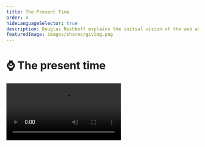 ```yaml
---
title: The Present Time
order: 4
hideLanguageSelector: true
description: Douglas Rushkoff explains the initial vision of the web as something which would create time, and how we must respond to the attempt to extract and commoditize our attention by being genuinely present.
featuredImage: images/shares/giving.png
---
```


# ⌚ The present time

<Video src="https://www.youtube-nocookie.com/embed/_lW0nyKDklI?start=264" />

Let's take a deep breath and remember what reclaiming the web is all about: **augmenting our 
ability to think freely for ourselves; creating time; and extending our ability to cooperate**. 
There's no-one better than Douglas Rushkoff to present the second part of this for us: creating 
time.

The presentation is summarized extensively below for those who apparently "don't have the time", 
and Rushkoff will show you how this attitude is a shortsighted way to live life which reveals 
basically everything wrong with the way we currently use the internet.

## How does this fit into Kernel?

The ways in which we transact with each other and express what we value literally create the kinds of time in which we live. All the little things - from when we start our week, to how you think about and enact your savings and investment strategies - add up into whether you live in and experience daily what the Ancient Greeks called Kairos (the "right", opportune time) or Chronos (regulated clock-time). So much of what we're exploring here comes down to a constant and all-pervasive _experience_ of what Rushkoff refers to as _presence_. If we take an 

<Process>

intentional approach to the technologies we build and use, 

are humble about what we can and cannot know, and

work with the patterns of our own lives with honesty and courage 

</Process>

then we may just find the kinds of freedom that can only be lived in the moment, not written about or described after the fact.

## Brief

> "Slackers were a people of the early and mid-1980's who wanted to create more time to have fun 
and read and think [...] **The net looked like this great way to create time**. We were all 
gonna get to work at home, in our underwear, in our own time, and exchange and transact directly 
in some kind of an Etsy, Burning Man-like rave of culture and intellect. But something else 
happened on the way home from Wired magazine, which is that the internet instead became the 
poster child for the dying Nasdaq stock exchange and, as I see it, the dying industrial age 
economy. So, instead of using the net to create more time for people, we turned human attention 
into the next commodity."

In the extractive perspective of corporate capitalism, human attention is an untapped resource. We were only spending 8 hours a day working and 2 hours consuming, so why not encourage us to spend 48-hours a day working, consuming, and socializing? This is possible if we break up our attention into four parallel tracks - all in the pursuit of "**mining time**".

This way of thinking has landed us in what Rushkoff calls ‘present shock’ where stories of analog progress connecting past and future have been replaced by the constant emergency of being ripped out of the flow of time in order to make some kind of choice:

> "Instead of getting an internet which gave us more time to think; instead of getting an 
internet that worked not like a phone, but a properly asynchronous technology that would sit and 
wait until we were ready to deal with it; instead of having sequential conferences on bulletin 
boards like The Well where you would take hours to **craft a response** to something, we ended 
up with a digital space where we were constantly being interrupted [...] We end up in this state 
of constant emergency interruption which I don't think is healthy neurologically or culturally."

People sometimes complain about “bad blockchain UX”, but here is the ultimate argument for why the longer response times of this new technology might in fact not be such a bad thing after all. Maybe this is really our opportunity to build properly asynchronous experiences and train people to work and create in their own time, rather than something to be papered over as best we can with solutions that compromise the inherent properties of the underlying protocols?

<Flash>

<Card>

Prompt: At first, the internet looked like a great tool to do what?

Create time. 

</Card>

<Card>

Prompt: What have we done with it so far?

A; Commodified our own attention.

</Card>

</Flash>

> "Are we moving into a political landscape where we no longer have 'ends-justify-the-means', goal-orientated, future-based campaigns, but rather some kind of a presentist, process-orientated, consensus-building politic; more embodied by something like Occupy than it is by a two-party ideological debate?"

This was asked in 2013, and so far it has not come to pass. Yet, it is still a powerful question, and whether it still might depends on if the current political climate is a trend, or a temporary reaction against a longer-term trend towards more diverse and flexible kinds of collaboration.

> "Finally, are the folks who should be helping us think about this instead just taking a very 
20th Century, almost Biblical, template and superimposing it on this presentist world we're 
living in? In other words, are they so intolerant of a world **that doesn't have a defined 
conclusion;** which doesn't have a goal; in which we're not leading towards some climax, that 
they overlay this bizarre notion of a singularity?"

Rushkoff went on to extend these ideas in his 2019 book, <Link to="https://rushkoff.com/books/team-human-book/" >Team Human</Link>, which is another fantastic read for any budding media theorist. His voice is a critical counterpoint to Silicon Valley singularity worship.

> "Ultimately, _Present Shock_ is a humanist work, and I'm declaring myself with <Link to="https://tinyurl.com/agent-alien" >Jaron</Link> <Link to="https://www.youtube.com/watch?v=IwbGumZ-FYg" >Lanier</Link> and other humanists. I do believe there is something special about people that we don't quite understand and that our efforts to upload ourselves or simulate our realities will fall short of what it actually is to be human. **Our best defense against present shock is to be in the genuine present**."

This is a spiritual statement: “be in the genuine present”. By declaring himself with Lanier, Rushkoff is declaring himself against work like Ray Kurzweil’s [_The Age of Spiritual Machines_](https://www.goodreads.com/book/show/83533.The_Age_of_Spiritual_Machines), which Rushkoff describes later as “bizarre singularity stuff”. It may seem to be a semantic difference: what, after all, is the difference between being in the “genuine present” and experiencing “singularity”? However, there are critical differences: Rushkoff is saying we, us messy human beings, have to find our own way into the genuine present. Kurzweil is saying that the machines will do it for us. Perhaps the truth is somewhere in the middle?

<Flash>

<Card>

Prompt: What is the best way to navigate present shock and a world without a defined conclusion or singular goal?

Being in the genuine present.

</Card>

</Flash>

### Conspiring against the actual OS

Rushkoff is quite clear on what he sees as the prerequisite of avoiding present shock and coming into a genuinely human present:

> " think it requires us to be in real places with real people, making eye contact, establishing rapport, learning how to breathe with another person - literally **conspire**: 'breathe together'. It requires us to see how human environments empower us against abstract entities which depend on our isolation and alienation [...] This local, body-based sensibility is the thing which can bring us to understand the kinds of time that can't be measured on a clock or a calendar or a computer. The underlying human rhythms."

This is followed by a question about where exactly between Kurzweil and Lanier we can locate Rushkoff's ideas, to which he replies:

> "I love digital technology, I just think we're misapplying it when we use it to amplify the 
obsolete agenda of a 13th Century economic operating system. There was an emerging, peer-to-peer 
economic landscape in the 11th and 12th Centuries in Europe, through which people were developing 
local currencies and trading in local bazaars, and we had the rise of a middle class like we've 
never seen in history. The problem was that the feudal lords were not being included in this massive creation of wealth, and so they made it illegal through charter monopolies."

Therefore, instead of creating, we had to get jobs. Instead of being paid for what we made, we got paid for the time we worked. It was a **temporal shift**. The invention of the clock and a specific kind of sovereign currency are co-incidental, not coincidence. This works as long as the economy expands, because more money must be paid back than is lent out - a feature which led to the perverse growth mindset we still suffer from today.

This idea is not unique to Rushkoff and draws on a rich intellectual tradition, more of which you can find in [this interview with Stefan Eich](https://the-crypto-syllabus.com/stefan-eich-on-hayek-and-money/):

> Institutional changes concerning the state and money play out alongside profound shifts in how we experience living within time [...] Public credit temporalized the state which now found itself hanging by threads of credit but also empowered by its new ability to pull in resources across time. Fiat money – that is money backed by the credit, the word, and the tax power of the modern state – is wrapped up in that transformation and it carries within it not only the obvious link to the state but also to [language](/learn/module-1/dreamers/learning-the-language) and the future.

Critically, new kinds of economic systems, if engineered well, could free us from industrial-age clocks and allow us to adopt a different kind of temporal landscape with a different kind of money that is "much more real-time based, much less biased towards storage and savings over time and much more biased towards transaction" Or we could create a genuine middle way. As Andreas Antonopoulos said, [engineering money](/learn/module-2/engineering) is an actual possibility currently underway.

<Flash>

<Card>

Prompt: What does conspire mean, literally?

Breathe together.

</Card>

</Flash>

### Earning transactions into existence

> 💡 Peer-to-peer, electronic payment systems are not about debt vs ownership. They are about earnings based on time vs earnings based on creativity.

Take a moment to reflect on this statement.

> "The problem with technologists who disrupt any given industry is that, once they've done that, 
they go back to Goldman Sachs and ask for a Series B. They're not willing to undermine the operating 
system that they're sitting on top of [...] What I want them to do is break _that_ OS, or 
challenge it, or come up with an alternative. Why do you need to go back to corporate capital 
and put the clock back into businesses that weren't on it!?"

This moves into a discussion about old industries being disrupted by networked services which 
didn't even intend to do so. Rushkoff argues that many internet-age services - like Pandora - 
are locally disruptive, but then turn to the NYSE to get funded and so fail to challenge the 
real paradigm they ought to be disrupting.

<Flash>

<Card>

Prompt: If you're not willing to conspire against the actual OS our society runs on, and accept traditional venture capital or corporate money, what are you actually doing?

Putting yourself back on the clock. Submitting to someone else's routine. Repeating the same old patterns which prevent us from breathing easily together. (pick any one)

</Card>

</Flash>

### Media Environments

Asked what it would look like if modern technology were to truly live up to its potential for transcending the industrial age model, Rushkoff suggests that–for instance–the music streaming service Pandora would in the long term turn into peer-to-peer music sharing application, rather than relying on–and catering to–venture capital investors:

> "And I don't mean peer-to-peer sharing of Sony Music. I mean peer-to-peer sharing of **music that we make**. This would create a different kind of social marketplace that would allow music–not to get New Age on you–to retrieve some of its sacred value as opposed to its monetary value. And why is it OK that it retrieves some sacred value? Because it turns out that **we don't *really* need everybody making money, because we don't *really* need to get to full employment, because [we don't all *really* need jobs](https://www.youtube.com/watch?v=jHx5rePmz2Y), because we have more than enough stuff already.**"

This is also critical: **jobs are not the problem**. We don't want jobs. We want our basic needs fulfilled and a degree of comfort and security which will enable us to make a meaningful contribution. Jobs are an artifact of the industrial age and a certain way of existing in time.

> "What I am looking at in *Present Shock* is what McLuhan called the difference in **media 
environments** created by different technologies. The invention of text is what put us in time 
to begin with. With text, we got **accountability** [...] With text we got a religion that was 
based on accountability: it was a covenant, a contract with God [...] We get *moshiach*, we get 
messiah, we get the calendar, we get progress,w e get goals, we get the past and future, we get laws, we get sabbath. With the 
clock, we get the industrial age, we get efficiency [...] we get interest-based currency and the 
idea of trying to do more in less. We get a time-is-money, efficiency-based culture." 

Time is not money. Time is time, and making money into an open protocol that anyone can access means that we can call into shared awareness how we each value our time and what kinds of time we value collectively, rather than have this be obscured by the perverse incentives of systems which privilege only a few. 

Rushkoff then describes the technological and cultural move from a sweeping analogue second hand to a digital clock, with the effect it had on our media environment. It replaced linear story cycles with sequential jumps from one moment in time to another. Similarly, in a world of remote controls and DVRs and asynchronous behaviour, the great narrative arcs which have held culture together until now no longer function:

> "We don't care if Homer gets out the power plant before it blows up; we care about what scene 
is being satirised, what connections we can make, how this is going meta on that and then meta on 
this and so on [...] It's a very different, presentist approach to problems where we move 
through media much more like a video game: in real-time, first-person, choice to choice."

<Flash>

<Card>

Prompt: If we optimize for creating jobs, we must - inevitably and by definition - create less \_\_\_\_.

Time.

</Card>

</Flash>

The conversation at this point moves into a description of "presentist" narratives and the further breaking down of the hero's journey arc typical of Western culture into something more like a role-playing video game, where we

> "Uncover reality, rather than move through a singular narrative with a beginning and an end [...] It ends up much more fractal! It turns out we don't have to have an end to reality."

### Questions?

At 43 minutes, the conversation moves into the Q&A section with the audience. The first questioner wonders if this is really a novel problem because, for instance, Buddhism can be seen as a 2500 years old system for dealing with present shock and pulling you deeply into the now. To which Rushkoff answers:

> "The problem has been around forever, but the form of distraction from the present changes."

He points again to *Chronos* (clock time) and *Kairos* (human time, timing). Text, the clock, digital technology are all inventions that take us out of *Kairos* and into *Chronos* and, in each case, the answer is the same: to fall back into the present and to <Link to="https://youtu.be/VQZ8oPXgK8o?t=479">be here now</Link>. But the trick to being here now in an industrial era is different from the trick to being here now in a digital era.

> "I think that there are ways to reinvest in our humanity that are particular to our age, and one of them is as simple as trying to optimize our technology for our growing sense of humanity, rather than surrendering what’s left of our humanity to our growing sense of the technological."

**How can we use technology to enhance creativity?**

> "We all know that two kids with a laptop can create an application that changes the world. The 
problem is: **how do you help them see that the first thing to do after they get some success 
and traction is not to sell it to people who will use it against its original purposes** [...] 
That is: it's OK to have a business which 'just' supports its employees and users."

**We are unable to be totally locally reliant - i.e. you cannot make your phone yourself, you need a complex global supply chain. How can we navigate this?**

> "Hopefully, we'll get complex technological goods from a complex global economy, and food & 
human goods from a local economy. Which means we'll need more than one kind of currency."

**Why does the currency matter so much?**

> "If you're using a bank-issued currency, then it has to be loaned into existence and requires 
payback. Also, if you're using a centrally-issued currency, then Walmart will have an advantage 
over local business. The only advantage local business is going to have over big global 
business - because money is more expensive for local businesses - is if the local business 
starts with local re-investments in itself [...] 

> "In all of these things, we're **looking at a new balance** between your hard drive and RAM. 
We've been in a hard drive society for a long, long time and it's all about storage. We're moving 
into RAM, as individuals too: much more present-based access to memory as opposed to just 
hoarding stuff [...] We can balance some of the ills of long distance economic activity with a 
few mechanisms to help local economic activity compete effectively. **If we are in a free 
market economy, we should have free market currencies.**"

<Flash>

<Card>

Prompt: Think back to [the different prices of money](/learn/module-2/banking/#the-4-prices-of-money). Why is it important to have local, community-based currencies in a globalized world?

Because money is more expensive for small business than for large corporations, and local businesses are more aligned with the communities in which they operate.

</Card>

</Flash>

**Is kickstarter a viable alternative for people who don't want to get funded by corporate capital? Also, what about Bitcoin?**

> "Kickstarter is much more real-time: you're matching supply and demand instead of having a 
capitalist speculate on future value [As for Bitcoin], I'm not looking at a currency that you're 
trying to hoard; you're not investing in a currency, but rather using a currency merely to 
promote transactions so that you can get the stuff you want and do the stuff you want."

**How can we understand the humanism Rushkoff is arguing for in the context of Bitcoin? Does the notion of humans interfacing with inanimate objects in itself lead to the presentism and present shock he's talking about?**

> "I don’t want to conflate _Present Shock_ with Presentism. Present shock is our initial wobble at moving from a linear-time-based society to this 
digital, choice-based, highly interruptive society [...] _Presentism_ is really the ability to 
embrace and survive and reclaim our humanity on this landscape. Any **technology only helps us 
reclaim our humanity insofar as it helps us create time to be with others**. It's the 
face-to-face, real-time human interaction that matters. And the more you do that - and this 
starts to get out there - **the less money even needs to be a part of the equation**."

> "The monies we have now don't allow for [the social cohesion that we get through mutual dependency]. They're not supposed to. They're part of a system through which we've been taught not to trust each other, not to transact. We've been taught that money is a cleaner way to engage. Hopefully, we'll start to trust each other more than the stuff."

Imagine if we used open protocols for money to ensure that no-one ever *needs* money again? That would be a true redefinition of wealth. That would be a story worth writing home about!

Of course, it might take multiple global crises to get people to this point, but living in hope 
remains - at the least - a better psychological attitude than living in despair.

**You at one point warned against links because they are drawing too many connections. Could you say a little bit more about why this makes you nervous or hesitant?**

> "It's just a matter of creating balance between the sense of infinite connections and the 
sense of holism. It's the same challenge you find at any level: take groups and individuals. 
If you over-identify with the group, you lose yourself; if you over-identify with yourself, 
you lose community. It's just something we have to be conscious of now if we're going to remain 
coherent."

<Flash>

<Card>

Prompt: Technology is only helpful insofar as it helps us create time to do what?

Be with others.

</Card>

<Card>

Prompt: What are the Greek names for the two kinds of time we can experience as human beings?

_Chronos_ (regulated clock time) and _Kairos_ (the "right", opportune time)

</Card>

</Flash>

### Fireside with Douglas

<Video src="https://www.youtube-nocookie.com/embed/C4eV66C_sp8?start=251" />

You can find the notes we gathered prior to this conversation [here](https://docs.google.com/document/d/1EDL34MrlOnIgr3j0gkp7cHPh5Ja6UW23YSe8nzuXsGk/edit?usp=sharing).

#### Wider Fields

<List>

<Link to="https://www.youtube.com/watch?v=YmR3oR4yeGg">

Your original face: timeless

</Link>

</List>

> “We can escape from these dehumanising systems. The way ahead will be found by those who are unwilling to be constrained by the apparently all-determining forces and structures of the industrial age. Our freedom and power are determined by our willingness to accept responsibility for the future.
> Indeed, the future has already broken into the present. We each live in many times. The present of one is the past of another, and the future of yet another. We are called to live, knowing and showing that the future exists and that each one of us can call it in, when we are willing, to redress the balance of the past.

> The celebration of man’s humanity through joining together in the healing expression of one’s relationships with others, and one’s growing acceptance of one’s own nature and needs, will clearly create major confrontations with existing values and systems. The expanding dignity of each man and each human relationship must necessarily challenge existing systems.

> The call is to live in the future. Let us join together joyfully to celebrate our awareness that we can make our life today the shape of tomorrow’s future.” - [Ivan Illich](https://download.tuxfamily.org/openmathdep/history/Celebration_of_Awareness-Illich.pdf)

<Aligner center>
    <Image src="/images/mod3-img/clockaganda.png" />
</Aligner>

<Aligner center>
    <Link to="https://two.compost.digital/clock-basket-no-1/">
        Compost & Innoculation
    </Link>
</Aligner>